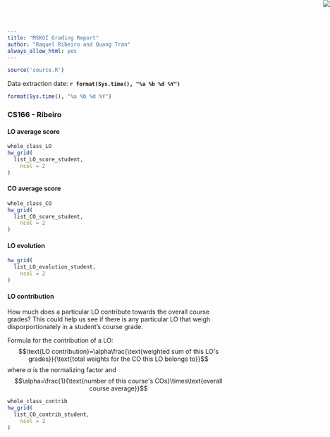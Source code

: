 ```yaml
---
title: "MSKGI Grading Report"
author: "Raquel Ribeiro and Quang Tran"
always_allow_html: yes
---
```


<img src="minerva_logo.png" style="position:absolute;top:0px;right:0px;" />

```r
source('source.R')
```

Data extraction date: **`r format(Sys.time(), "%a %b %d %Y")`**
```r
format(Sys.time(), "%a %b %d %Y")
```

### CS166 - Ribeiro  {.tabset}
#### LO average score {.tabset}
```r
whole_class_LO
hw_grid(
  list_LO_score_student,
    ncol = 2
)
```

#### CO average score
```r
whole_class_CO 
hw_grid(
  list_CO_score_student,
    ncol = 2
)
```


#### LO evolution
```r
hw_grid(
  list_LO_evolution_student,
    ncol = 2
)
```

#### LO contribution
How much does a particular LO contribute towards the overall course grades? 
This could help us see if there is any particular LO that weigh disporportionately in a student's course grade. 

Formula for the contribution of a LO:
$$\text{LO contribution}=\alpha\frac{\text{weighted sum of this LO's grades}}{\text{total weights for the CO this LO belongs to}}$$
where $\alpha$ is the normalizing factor and
$$\alpha=\frac{1}{\text{number of this course's COs}\times\text{overall course average}}$$


```r
whole_class_contrib
hw_grid(
  list_CO_contrib_student,
    ncol = 2
)
```



